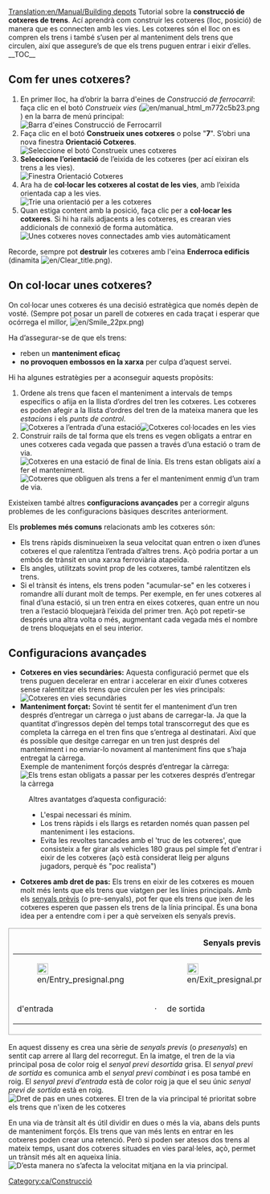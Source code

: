 [[Translation:en/Manual/Building depots]]
{{ca/Tutorial}}{{ca/Nota|Aquesta pàgina descriu només les cotxeres ferroviàries. També hi ha altres [[ca/Manual/Cotxeres i depòsits|cotxeres i depòsits]] per als altres tipus de transport.}}
Tutorial sobre la '''construcció de cotxeres de trens'''. Ací aprendrà com construir les cotxeres (lloc, posició) de manera que es connecten amb les vies. Les cotxeres són el lloc on es compren els trens i també s’usen per al manteniment dels trens que circulen, així que assegure’s de que els trens puguen entrar i eixir d’elles.
__TOC__
== Com fer unes cotxeres? ==
#En primer lloc, ha d’obrir la barra d'eines de ''Construcció de ferrocarril'': faça clic en el botó ''Construeix vies'' ([[File:en/manual html m772c5b23.png]]) en la barra de menú principal:<br/>[[File:ca/Railroad Construction.png|none|frame|Barra d'eines Construcció de Ferrocarril]]
#Faça clic en el botó '''Construeix unes cotxeres''' o polse "'''7'''". S’obri una nova finestra '''Orientació Cotxeres'''.<br/>[[File:ca/New depot.png|none|frame|Seleccione el botó Construeix unes cotxeres]]
#'''Seleccione l’orientació''' de l’eixida de les cotxeres (per ací eixiran els trens a les vies).<br/>[[File:ca/Depot direction.png|none|frame|Finestra Orientació Cotxeres]]
#Ara ha de '''col·locar les cotxeres al costat de les vies''', amb l’eixida orientada cap a les vies.<br/>[[File:en/Depot position.png|none|frame|Trie una orientació per a les cotxeres]]
#Quan estiga content amb la posició, faça clic per a '''col·locar les cotxeres'''. Si hi ha rails adjacents a les cotxeres, es crearan vies addicionals de connexió de forma automàtica.<br/>[[File:en/New depot placed.png|none|frame|Unes cotxeres noves connectades amb vies automàticament]]

Recorde, sempre pot '''destruir''' les cotxeres amb l'eina '''Enderroca edificis''' (dinamita [[File:en/Clear title.png]]).

== On col·locar unes cotxeres? ==
On col·locar unes cotxeres és una decisió estratègica que només depèn de vosté. (Sempre pot posar un parell de cotxeres en cada traçat i esperar que ocórrega el millor, [[File:en/Smile 22px.png]])

Ha d’assegurar-se de que els trens:
* reben un '''manteniment eficaç'''
* '''no provoquen embossos en la xarxa''' per culpa d’aquest servei.

Hi ha algunes estratègies per a aconseguir aquests propòsits:
#Ordene als trens que facen el manteniment a intervals de temps específics o afija en la llista d’ordres del tren les cotxeres. Les cotxeres es poden afegir a la llista d’ordres del tren de la mateixa manera que les ''estacions'' i els ''punts de control''.<br/>[[File:en/Depot at station entrance.png|none|frame|Cotxeres a l’entrada d’una estació]][[File:en/Depots-basic.png|none|frame|Cotxeres col·locades en les vies]]
#Construir rails de tal forma que els trens es vegen obligats a entrar en unes cotxeres cada vegada que passen a través d’una estació o tram de via.<br/>[[File:en/Depot end of station.png|none|frame|Cotxeres en una estació de final de línia. Els trens estan obligats així a fer el manteniment.]][[File:en/Depots-forced.png|none|frame|Cotxeres que obliguen als trens a fer el manteniment enmig d’un tram de via.]]

Existeixen també altres '''configuracions avançades''' per a corregir alguns problemes de les configuracions bàsiques descrites anteriorment.

Els '''problemes més comuns''' relacionats amb les cotxeres són:
* Els trens ràpids disminueixen la seua velocitat quan entren o ixen d’unes cotxeres el que ralentitza l’entrada d’altres trens. Açò podria portar a un embós de trànsit en una xarxa ferroviària atapeïda.
* Els angles, utilitzats sovint prop de les cotxeres, també ralentitzen els trens.
* Si el trànsit és intens, els trens poden "acumular-se" en les cotxeres i romandre allí durant molt de temps. Per exemple, en fer unes cotxeres al final d’una estació, si un tren entra en eixes cotxeres, quan entre un nou tren a l’estació bloquejarà l’eixida del primer tren. Açò pot repetir-se després una altra volta o més, augmentant cada vegada més el nombre de trens bloquejats en el seu interior.

== Configuracions avançades ==
*'''Cotxeres en vies secundàries:''' Aquesta configuració permet que els trens puguen decelerar en entrar i accelerar en eixir d’unes cotxeres sense ralentitzar els trens que circulen per les vies principals:<br/>[[File:en/Depots-at-both-lines.png|none|frame|Cotxeres en vies secundàries]]
*'''Manteniment forçat:''' Sovint té sentit fer el manteniment d’un tren després d’entregar un càrrega o just abans de carregar-la. Ja que la quantitat d’ingressos depèn del temps total transcorregut des que es completa la càrrega en el tren fins que s’entrega al destinatari. Així que és possible que desitge carregar en un tren just després del manteniment i no enviar-lo novament al manteniment fins que s’haja entregat la càrrega.<br/>Exemple de manteniment forçós després d’entregar la càrrega:<br/>[[File:en/Unload-then-service.png|none|frame|Els trens estan obligats a passar per les cotxeres després d’entregar la càrrega]]
:Altres avantatges d’aquesta configuració:
:* L'espai necessari és mínim.
:* Los trens ràpids i els llargs es retarden només quan passen pel manteniment i les estacions.
:* Evita les revoltes tancades amb el 'truc de les cotxeres', que consisteix a fer girar als vehicles 180 graus pel simple fet d'entrar i eixir de les cotxeres (açò està considerat lleig per alguns jugadors, perquè és "poc realista")
*'''Cotxeres amb dret de pas:''' Els trens en eixir de les cotxeres es mouen molt més lents que els trens que viatgen per les línies principals. Amb els [[ca/Manual/Senyals#Senyals prèvis|senyals prèvis]] (o pre-senyals), pot fer que els trens que ixen de les cotxeres esperen que passen els trens de la línia principal. És una bona idea per a entendre com i per a què serveixen els senyals previs.
{|
|style="border: 1px solid darkgray;"|
{| align="center"
|+'''Senyals previs'''
|- align="center"
|style="border: none;"|[[File:en/Entry presignal.png|22px]]
|style="border: none;"|
|style="border: none;"|[[File:en/Exit presignal.png|22px]]
|style="border: none;"|
|style="border: none;"|[[File:en/Combo presignal.png|22px]]
|- align="center"
|style="border: none;"|d'entrada 
|style="border: none;"|&nbsp;&middot;&nbsp;
|style="border: none;"|de sortida
|style="border: none;"|&nbsp;&middot;&nbsp;
|style="border: none;"|combinat
|}
|}
En aquest disseny es crea una sèrie de ''senyals previs'' (o ''presenyals'') en sentit cap arrere al llarg del recorregut. En la imatge, el tren de la via principal posa de color roig el ''senyal previ desortida'' grisa. El ''senyal previ de sortida'' es comunica amb el ''senyal previ combinat'' i es posa també en roig. El ''senyal previ d’entrada'' està de color roig ja que el seu únic ''senyal previ de sortida'' està en roig.<br/>[[File:ca/Right-of-way depot.png|none|frame|Dret de pas en unes cotxeres. El tren de la via principal té prioritat sobre els trens que n'ixen de les cotxeres]]

En una via de trànsit alt és útil dividir en dues o més la via, abans dels punts de manteniment forçós. Els trens que van més lents en entrar en les cotxeres poden crear una retenció. Però si poden ser atesos dos trens al mateix temps, usant dos cotxeres situades en vies paral·leles, açò, permet un trànsit més alt en aqueixa línia.<br/>[[File:en/Split-before-servicing.png|none|frame|D’esta manera no s’afecta la velocitat mitjana en la via principal.]]

[[Category:ca/Construcció]]